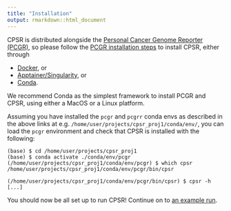 ```yaml
---
title: "Installation"
output: rmarkdown::html_document
---
```


CPSR is distributed alongside the [Personal Cancer Genome Reporter (PCGR)](https://github.com/sigven/pcgr), so please follow
the [PCGR installation steps](https://sigven.github.io/pcgr/articles/installation.html) to install CPSR, either through 

- [Docker](https://sigven.github.io/pcgr/articles/installation.html#b--docker), or
- [Apptainer/Singularity](https://sigven.github.io/pcgr/articles/installation.html#c--singularityapptainer), or 
- [Conda](https://sigven.github.io/pcgr/articles/installation.html#a--conda).

We recommend Conda as the simplest framework to install PCGR and CPSR, using either a MacOS or a Linux platform.

Assuming you have installed the `pcgr` and `pcgrr` conda envs as described in the above links
at e.g. `/home/user/projects/cpsr_proj1/conda/env/`, you can load the `pcgr` environment and check
that CPSR is installed with the following:

```text
(base) $ cd /home/user/projects/cpsr_proj1
(base) $ conda activate ./conda/env/pcgr
(/home/user/projects/cpsr_proj1/conda/env/pcgr) $ which cpsr
/home/user/projects/cpsr_proj1/conda/env/pcgr/bin/cpsr

(/home/user/projects/cpsr_proj1/conda/env/pcgr/bin/cpsr) $ cpsr -h
[...]
```

You should now be all set up to run CPSR! Continue on to [an example run](running.html#example-run).

